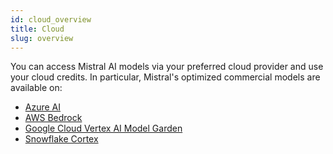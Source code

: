 ```yaml
---
id: cloud_overview
title: Cloud
slug: overview
---
```


You can access Mistral AI models via your preferred cloud provider and use your cloud credits.
In particular, Mistral's optimized commercial models are available on:

- [Azure AI](../azure)
- [AWS Bedrock](../aws)
- [Google Cloud Vertex AI Model Garden](../vertex)
- [Snowflake Cortex](../sfcortex)

